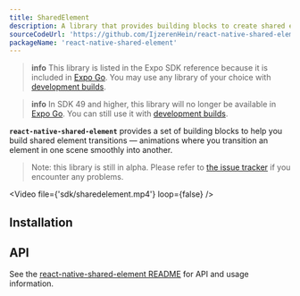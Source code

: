 ```yaml
---
title: SharedElement
description: A library that provides building blocks to create shared element transitions.
sourceCodeUrl: 'https://github.com/IjzerenHein/react-native-shared-element'
packageName: 'react-native-shared-element'
---
```



> **info** This library is listed in the Expo SDK reference because it is included in [Expo Go](/get-started/expo-go/). You may use any library of your choice with [development builds](/develop/development-builds/introduction/).

> **info** In SDK 49 and higher, this library will no longer be available in [Expo Go](/get-started/expo-go/). You can still use it with [development builds](/develop/development-builds/introduction/).

**`react-native-shared-element`** provides a set of building blocks to help you build shared element transitions &mdash; animations where you transition an element in one scene smoothly into another.

> Note: this library is still in alpha. Please refer to [the issue tracker](https://github.com/IjzerenHein/react-native-shared-element/issues) if you encounter any problems.

<Video file={'sdk/sharedelement.mp4'} loop={false} />

<PlatformsSection android emulator ios simulator web />

## Installation

<APIInstallSection href="https://github.com/IjzerenHein/react-native-shared-element#installation" />

## API

See the [react-native-shared-element README](https://github.com/IjzerenHein/react-native-shared-element/blob/main/README.md) for API and usage information.
